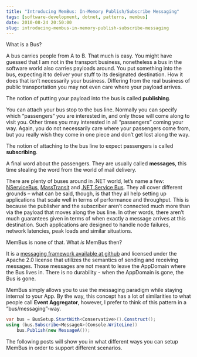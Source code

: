 ```yaml
---
title: "Introducing MemBus: In-Memory Publish/Subscribe Messaging"
tags: [software-development, dotnet, patterns, membus]
date: 2010-08-24 20:50:00
slug: introducing-membus-in-memory-publish-subscribe-messaging
---
```


What is a Bus?

A bus carries people from A to B. That much is easy. You might have guessed that I am not in the transport business, nonetheless a bus in the software world also carries payloads around. You put something into the bus, expecting it to deliver your stuff to its designated destination. How it does that isn’t necessarily your business. Differing from the real business of public transportation you may not even care where your payload arrives.

The notion of putting your payload into the bus is called **publishing**.

You can attach your bus stop to the bus line. Normally you can specify which “passengers” you are interested in, and only those will come along to visit you. Other times you may interested in all “passengers” coming your way. Again, you do not necessarily care where your passengers come from, but you really wish they come in one piece and don’t get lost along the way.

The notion of attaching to the bus line to expect passengers is called **subscribing**.

A final word about the passengers. They are usually called **messages**, this time stealing the word from the world of mail delivery.

There are plenty of buses around in .NET world, let’s name a few: [NServiceBus](http://www.nservicebus.com/), [MassTransit](http://masstransit-project.com/) and [.NET Service Bus](http://www.microsoft.com/windowsazure/appfabric/). They all cover different grounds – what can be said, though, is that they all help setting up applications that scale well in terms of performance and throughput. This is because the publisher and the subscriber aren’t connected much more than via the payload that moves along the bus line. In other words, there aren’t much guarantees given in terms of when exactly a message arrives at this destination. Such applications are designed to handle node failures, network latencies, peak loads and similar situations.

MemBus is none of that. What _is_ MemBus then?

It is a [messaging framework available at github](http://github.com/flq/MemBus) and licensed under the Apache 2.0 license that utilizes the semantics of sending and receiving messages. Those messages are not meant to leave the AppDomain where the Bus lives in. There is no durability - when the AppDomain is gone, the Bus is gone.

MemBus simply allows you to use the messaging paradigm while staying internal to your App. By the way, this concept has a lot of similarities to what people call **Event Aggregator**, however, I prefer to think of this pattern in a “bus/messaging”-way.

```csharp
var bus = BusSetup.StartWith<Conservative>().Construct();
using (bus.Subscribe<MessageA>(Console.WriteLine))
    bus.Publish(new MessageA());
```

The following posts will show you in what different ways you can setup MemBus in order to support different scenarios.

<TopicToc topicId="membus" title="Helpful articles on this blog" />
